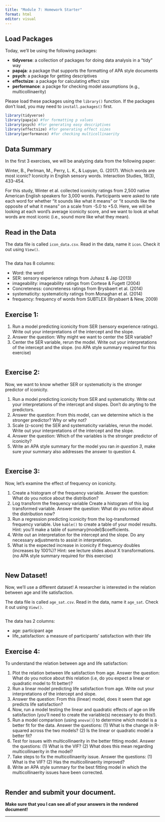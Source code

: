 ```yaml
---
title: "Module 7: Homework Starter"
format: html
editor: visual
---
```


## Load Packages

Today, we'll be using the following packages:

-   **tidyverse**: a collection of packages for doing data analysis in a "tidy" way
-   **papaja**: a package that supports the formatting of APA style documents
-   **psych**: a package for getting descriptives
-   **effectsize**: a package for calculating effect size
-   **performance**: a packge for checking model assumptions (e.g., multicollinaerity)

Please load these packages using the `library()` function. If the packages don't load, you may need to `install.packages()` first.

```r
library(tidyverse)
library(papaja) #for formatting p values
library(psych) #for generating easy descriptives
library(effectsize) #for generating effect sizes
library(performance) #for checking multicollinaerity

```

## Data Summary

In the first 3 exercises, we will be analyzing data from the following paper:

Winter, B., Perlman, M., Perry, L. K., & Lupyan, G. (2017). Which words are most iconic? Iconicity in English sensory words. Interaction Studies, 18(3), 433-454.

For this study, Winter et al. collected iconicity ratings from 2,500 native American English speakers for 3,000 words. Participants were asked to rate each word for whether "it sounds like what it means" or "it sounds like the opposite of what it means" on a scale from -5.0 to +5.0. Here, we will be looking at each word's average iconicity score, and we want to look at what words are most iconic (i.e., sound more like what they mean).

## Read in the Data

The data file is called `icon_data.csv`. Read in the data, name it `icon`. Check it out using `View()`.

```r


```
The data has 8 columns:

- Word: the word 
- SER: sensory experience ratings from Juhasz & Jap (2013)
- imageability: imageability ratings from Cortese & Fugett (2004)
- Concreteness: concreteness ratings from Brysbaert et al. (2014)
- systematicity: systematicity ratings from Monaghan et al. (2014)
- frequency: frequency of words  from SUBTLEX (Brysbaert & New, 2009)

## Exercise 1:

1. Run a model predicting iconicity from SER (sensory experience ratings). Write out your interpretations of the intercept and the slope.
2. Answer the question: Why might we want to center the SER variable?
3. Center the SER variable, rerun the model. Write out your interpretations of the intercept and the slope.
(no APA style summary required for this exercise)

```r


```

## Exercise 2:

Now, we want to know whether SER or systematicity is the stronger predictor of iconicity.

1. Run a model predicting iconicity from SER and systematicity. Write out your interpretations of the intercept and slopes. Don't do anyting to the predictors.
2. Answer the question: From this model, can we determine which is the stronger predictor? Why or why not?
3. Scale (z-score) the SER and systematicity variables, rerun the model. Write out your interpretations of the intercept and the slope.
4. Answer the question: Which of the variables is the stronger predictor of iconicity?
5. Write an APA style summary for the model you ran *in question 3*, make sure your summary also addresses the answer to question 4. 

```r


```

## Exercise 3:

Now, let's examine the effect of frequency on iconicity.

1. Create a histogram of the frequency variable. Answer the question: What do you notice about the distribution?
2. Log transform the frequency variable Create a histogram of this log transformed variable. Answer the question: What do you notice about the distribution now?
3. Run a regression predicting iconicity from the log-transformed frequency variable. Use `kable()` to create a table of your model results. Hint: you'll make a table of summary(model)$coefficients.
4. Write out an interpretation for the intercept and the slope. Do any necessary adjustments to assist in interpretation. 
5. What is the expected increase in iconicity if frequency doubles (increases by 100%)?
Hint: see lecture slides about X transformations.
(no APA style summary required for this exercise)

```r


```

## New Dataset!

Now, we'll use a different dataset! A researcher is interested in the relation between age and life satisfaction.

The data file is called `age_sat.csv`. Read in the data, name it `age_sat`. Check it out using `View()`.

```r


```
The data has 2 columns:

- age: participant age
- life_satisfaction: a measure of participants' satisfaction with their life

## Exercise 4: 

To understand the relation between age and life satisfaction:

1. Plot the relation between life satisfaction from age. Answer the question: What do you notice about this relation (i.e, do you expect a linear or quadratic model to fit better)?
2. Run a linear model predicting life satisfaction from age. Write out your interpretations of the intercept and slope. 
3. Answer the question: From this (linear) model, does it seem that age predicts life satisfaction?
4. Now, run a model testing the linear and quadratic effects of age on life satisfaction (you'll need to create the variable(s) necessary to do this!). 
5. Run a model comparison (using `anova()`) to determine which model is a better fit for the data. Answer the questions: (1) What is the change in R-squared across the two models? (2) Is the linear or quadratic model a better fit?
6. Test for issues with multicollinaerity in the better fitting model. Answer the questions: (1) What is the VIF? (2) What does this mean regarding multicollinaerity in the model?
7. Take steps to fix the multicollinaerity issue. Answer the questions: (1) What is the VIF? (2) Has the multicollinaerity improved?
8. Write an APA style summary for the best fitting model in which the multicollinaerity issues have been corrected.


```r



```

## Render and submit your document.

**Make sure that you I can see all of your answers in the rendered document!**

------------------------------------------------------------------------
